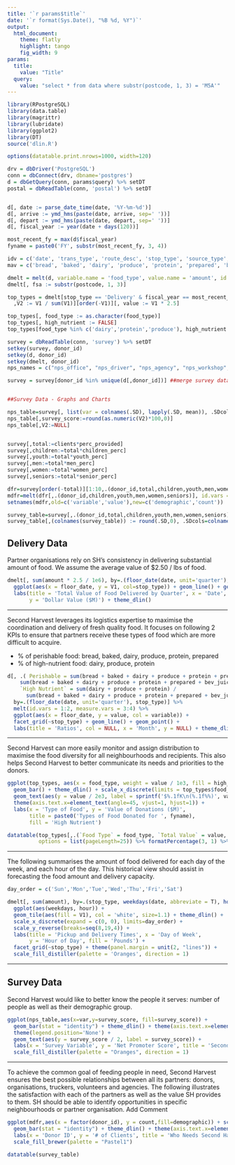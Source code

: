 ```yaml
---
title: '`r params$title`'
date: '`r format(Sys.Date(), "%B %d, %Y")`'
output:
  html_document:
    theme: flatly
    highlight: tango
    fig_width: 9
params:
  title:
    value: "Title"
  query:
    value: "select * from data where substr(postcode, 1, 3) = 'M5A'"
---
```


```r
library(RPostgreSQL)
library(data.table)
library(magrittr)
library(lubridate)
library(ggplot2)
library(DT)
source('dlin.R')

options(datatable.print.nrows=1000, width=120)

drv = dbDriver('PostgreSQL')
conn = dbConnect(drv, dbname='postgres')
d = dbGetQuery(conn, params$query) %>% setDT
postal = dbReadTable(conn, 'postal') %>% setDT


d[, date := parse_date_time(date, '%Y-%m-%d')]
d[, arrive := ymd_hms(paste(date, arrive, sep=' '))]
d[, depart := ymd_hms(paste(date, depart, sep=' '))]
d[, fiscal_year := year(date + days(120))]

most_recent_fy = max(d$fiscal_year)
fyname = paste0('FY', substr(most_recent_fy, 3, 4))

idv = c('date', 'trans_type', 'route_desc', 'stop_type', 'source_type', 'driver', 'donor_id', 'arrive', 'depart', 'quality', 'zero_lbs', 'postcode', 'fiscal_year')
mav = c('bread', 'baked', 'dairy', 'produce', 'protein', 'prepared', 'bev_juice', 'bev_other', 'snack', 'non_perish', 'non_food')

dmelt = melt(d, variable.name = 'food_type', value.name = 'amount', id.vars = idv, measure.vars = mav)[amount > 0]
dmelt[, fsa := substr(postcode, 1, 3)]

top_types = dmelt[stop_type == 'Delivery' & fiscal_year == most_recent_fy, sum(amount), by=food_type][
  ,V2 := V1 / sum(V1)][order(-V1)][, value := V1 * 2.5]

top_types[, food_type := as.character(food_type)]
top_types[, high_nutrient := FALSE]
top_types[food_type %in% c('dairy','protein','produce'), high_nutrient := TRUE]

survey = dbReadTable(conn, 'survey') %>% setDT
setkey(survey, donor_id)
setkey(d, donor_id)
setkey(dmelt, donor_id)
nps_names = c("nps_office", "nps_driver", "nps_agency", "nps_workshop", "crucial_to_success", "healthy_and_nutritious", "diverse", "expanded_programs", "more_opportunities")

survey = survey[donor_id %in% unique(d[,donor_id])] ##merge survey data


##Survey Data - Graphs and Charts

nps_table=survey[, list(var = colnames(.SD), lapply(.SD, mean)), .SDcols = nps_names]
nps_table[,survey_score:=round(as.numeric(V2)*100,0)]
nps_table[,V2:=NULL]


survey[,total:=clients*perc_provided]
survey[,children:=total*children_perc]
survey[,youth:=total*youth_perc]
survey[,men:=total*men_perc]
survey[,women:=total*women_perc]
survey[,seniors:=total*senior_perc]

dfr=survey[order(-total)][1:10,.(donor_id,total,children,youth,men,women,seniors)]
mdfr=melt(dfr[,.(donor_id,children,youth,men,women,seniors)], id.vars = "donor_id")
setnames(mdfr,old=c('variable','value'),new=c('demographic','count'))

survey_table=survey[,.(donor_id,total,children,youth,men,women,seniors)][order(-total)]
survey_table[,(colnames(survey_table)) := round(.SD,0), .SDcols=colnames(survey_table)]

```

## Delivery Data

Partner organisations rely on SH's consistency in delivering substantial amount of food. We assume the average value of $2.50 / lbs of food.


```r

dmelt[, sum(amount * 2.5 / 1e6), by=.(floor_date(date, unit='quarter'), stop_type)] %>% 
  ggplot(aes(x = floor_date, y = V1, col=stop_type)) + geom_line() + geom_point() +
  labs(title = 'Total Value of Food Delivered by Quarter', x = 'Date',
       y = 'Dollar Value ($M)') + theme_dlin()
```

----------

Second Harvest leverages its logistics expertise to maximise the coordination and delivery of fresh quality food. It focuses on following 2 KPIs to ensure that partners receive these types of food which are more difficult to acquire.

- % of perishable food: bread, baked, dairy, produce, protein, prepared
- % of high-nutrient food: dairy, produce, protein

```r
d[, .( Perishable = sum(bread + baked + dairy + produce + protein + prepared + bev_juice + bev_other + snack) / 
    sum(bread + baked + dairy + produce + protein + prepared + bev_juice + bev_other + snack + non_perish + non_food),
    `High Nutrient` = sum(dairy + produce + protein) / 
      sum(bread + baked + dairy + produce + protein + prepared + bev_juice + bev_other + snack + non_perish + non_food)), 
  by=.(floor_date(date, unit='quarter'), stop_type)] %>% 
  melt(id.vars = 1:2, measure.vars = 3:4) %>% 
  ggplot(aes(x = floor_date, y = value, col = variable)) + 
  facet_grid(~stop_type) + geom_line() + geom_point() + 
  labs(title = 'Ratios', col = NULL, x = 'Month', y = NULL) + theme_dlin()

```

----------

Second Harvest can more easily monitor and assign distribution to maximise the food diversity for all neighbourhoods and recipients. This also helps Second Harvest to better communicate its needs and priorities to the donors.

```r

ggplot(top_types, aes(x = food_type, weight = value / 1e3, fill = high_nutrient)) + 
  geom_bar() + theme_dlin() + scale_x_discrete(limits = top_types$food_type) +
  geom_text(aes(y = value / 2e3, label = sprintf('$%.1fK\n(%.1f%%)', value / 1e3, V2 * 100))) + 
  theme(axis.text.x=element_text(angle=45, vjust=1, hjust=1)) + 
  labs(x = 'Type of Food', y = 'Value of Donations ($M)', 
       title = paste0('Types of Food Donated for ', fyname),
       fill = 'High Nutrient')

datatable(top_types[,.(`Food Type` = food_type, `Total Value` = value, `Percent of Deliveries` = V2, `Pounds of Food` = V1)],
          options = list(pageLength=25)) %>% formatPercentage(3, 1) %>% formatCurrency(2, '$')
```

----------

The following summarises the amount of food delivered for each day of the week, and each hour of the day. This historical view should assist in forecasting the food amount and delivery capacity.

```r
day_order = c('Sun','Mon','Tue','Wed','Thu','Fri','Sat')

dmelt[, sum(amount), by=.(stop_type, weekdays(date, abbreviate = T), hour(arrive))] %>% 
  ggplot(aes(weekdays, hour)) + 
  geom_tile(aes(fill = V1), col = 'white', size=1.1) + theme_dlin() +
  scale_x_discrete(expand = c(0, 0), limits=day_order) + 
  scale_y_reverse(breaks=seq(8,19,4)) +
  labs(title = 'Pickup and Delivery Times', x = 'Day of Week', 
       y = 'Hour of Day', fill = 'Pounds') + 
  facet_grid(~stop_type) + theme(panel.margin = unit(2, "lines")) +
  scale_fill_distiller(palette = 'Oranges', direction = 1)

```

------------

## Survey Data

Second Harvest would like to better know the people it serves: number of people as well as their demographic group.

```r

ggplot(nps_table,aes(x=var,y=survey_score, fill=survey_score)) +
  geom_bar(stat = "identity") + theme_dlin() + theme(axis.text.x=element_text(angle=45, vjust=1, hjust=1)) +
  theme(legend.position='None') + 
  geom_text(aes(y = survey_score / 2, label = survey_score)) + 
  labs(x = 'Survey Variable', y = 'Net Promoter Score', title = 'Second Harvest Survey Results') +
  scale_fill_distiller(palette = "Oranges", direction = 1)

```

------------

To achieve the common goal of feeding people in need, Second Harvest ensures the best possible relationships between all its partners: donors, organisations, truckers, volunteers and agencies. The following illustrates the satisfaction with each of the partners as well as the value SH provides to them. SH should be able to identify opportunities in specific neighbourhoods or partner organisation.
Add Comment
```r
ggplot(mdfr,aes(x = factor(donor_id), y = count,fill=demographic)) + scale_x_discrete(limits = as.character(dfr$donor_id)) +
  geom_bar(stat = "identity") + theme_dlin() + theme(axis.text.x=element_text(angle=45, vjust=1, hjust=1)) + 
  labs(x = 'Donor ID', y = '# of Clients', title = 'Who Needs Second Harvest the Most?') + 
  scale_fill_brewer(palette = "Pastel1")

datatable(survey_table) 
```

